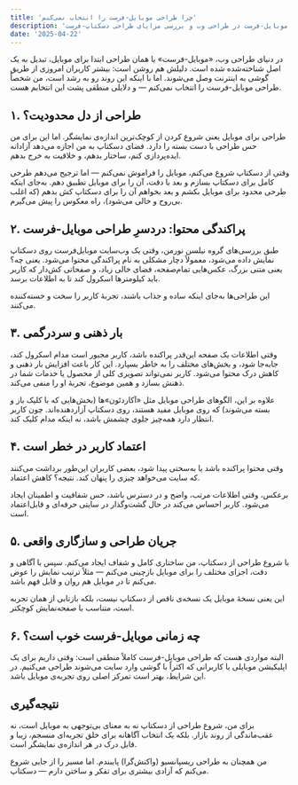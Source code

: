 ```yaml
---
title: 'چرا طراحی موبایل-فرست را انتخاب نمی‌کنم'
description: 'تحلیل دلایل عدم استفاده از رویکرد موبایل-فرست در طراحی وب و بررسی مزایای طراحی دسکتاپ-فرست'
date: '2025-04-22'
---
```


در دنیای طراحی وب، «موبایل‌-فرست» یا همان طراحی ابتدا برای موبایل، تبدیل به یک اصل شناخته‌شده شده است. دلیلش هم روشن است: بیشتر کاربران امروزی از طریق گوشی به اینترنت وصل می‌شوند. اما با اینکه این روند رو به رشد است، من شخصاً طراحی موبایل‌-فرست را انتخاب نمی‌کنم — و دلایلی منطقی پشت این انتخابم هست.

## ۱. طراحی از دل محدودیت؟

طراحی برای موبایل یعنی شروع کردن از کوچک‌ترین اندازه‌ی نمایشگر. اما این برای من حس طراحی با دست بسته را دارد. فضای دسکتاپ به من اجازه می‌دهد آزادانه ایده‌پردازی کنم، ساختار بدهم، و خلاقیت به خرج بدهم.

وقتی از دسکتاپ شروع می‌کنم، موبایل را فراموش نمی‌کنم — اما ترجیح می‌دهم طرحی کامل برای دسکتاپ بسازم و بعد با دقت، آن را برای موبایل تطبیق دهم. به‌جای اینکه طرحی محدود برای موبایل بکشم و بعد بخواهم آن را برای دسکتاپ کش بدهم (که اغلب بی‌روح و خالی می‌شود)، راه معکوس را پیش می‌گیرم.

## ۲. پراکندگی محتوا: دردسرِ طراحی موبایل‌-فرست

طبق بررسی‌های گروه نیلسن نورمن، وقتی یک وب‌سایت موبایل‌فرست روی دسکتاپ نمایش داده می‌شود، معمولاً دچار مشکلی به نام پراکندگی محتوا می‌شود. یعنی چه؟ یعنی متنی بزرگ، عکس‌هایی تمام‌صفحه، فضای خالی زیاد، و صفحاتی کش‌دار که کاربر باید کیلومترها اسکرول کند تا به اطلاعات برسد.

این طراحی‌ها به‌جای اینکه ساده و جذاب باشند، تجربهٔ کاربر را سخت و خسته‌کننده می‌کنند.

## ۳. بار ذهنی و سردرگمی

وقتی اطلاعات یک صفحه این‌قدر پراکنده باشد، کاربر مجبور است مدام اسکرول کند، جابه‌جا شود، و بخش‌های مختلف را به خاطر بسپارد. این کار باعث افزایش بار ذهنی و کاهش درک محتوا می‌شود. کاربر نمی‌تواند تصویری کلی از محصول یا خدمات شما در ذهنش بسازد و همین موضوع، تجربهٔ او را منفی می‌کند.

علاوه بر این، الگوهای طراحی موبایل مثل «آکاردئون»ها (بخش‌هایی که با کلیک باز و بسته می‌شوند) که روی موبایل مفید هستند، روی دسکتاپ آزاردهنده‌اند. چون کاربر انتظار دارد همه‌چیز جلوی چشمش باشد، نه اینکه مدام کلیک کند.

## ۴. اعتماد کاربر در خطر است

وقتی محتوا پراکنده باشد یا به‌سختی پیدا شود، بعضی کاربران این‌طور برداشت می‌کنند که سایت می‌خواهد چیزی را پنهان کند. نتیجه؟ کاهش اعتماد.

برعکس، وقتی اطلاعات مرتب، واضح و در دسترس باشد، حس شفافیت و اطمینان ایجاد می‌شود. کاربر احساس می‌کند در حال گشت‌وگذار در سایتی حرفه‌ای و قابل‌اعتماد است.

## ۵. جریان طراحی و سازگاری واقعی

با شروع طراحی از دسکتاپ، من ساختاری کامل و شفاف ایجاد می‌کنم. سپس با آگاهی و دقت، اجزای مختلف را برای موبایل بازچینی می‌کنم — مثلاً ترتیب نمایش را عوض می‌کنم تا در موبایل هم روان و قابل فهم باشد.

این یعنی نسخهٔ موبایل یک نسخه‌ی ناقص از دسکتاپ نیست، بلکه بازتابی از همان تجربه‌ است، متناسب با صفحه‌نمایش کوچکتر.

## ۶. چه زمانی موبایل‌-فرست خوب است؟

البته مواردی هست که طراحی موبایل‌-فرست کاملاً منطقی است: وقتی داریم برای یک اپلیکیشن موبایلی یا کاربرانی که اکثراً با گوشی وارد سایت می‌شوند طراحی می‌کنیم. در این شرایط، بهتر است تمرکز اصلی روی تجربه‌ی موبایل باشد.

## نتیجه‌گیری

برای من، شروع طراحی از دسکتاپ نه به معنای بی‌توجهی به موبایل است، نه عقب‌ماندگی از روند بازار. بلکه یک انتخاب آگاهانه برای خلق تجربه‌ای منسجم، زیبا و قابل درک در هر اندازه‌ی نمایشگر است.

من همچنان به طراحی ریسپانسیو (واکنش‌گرا) پایبندم. اما مسیر را از جایی شروع می‌کنم که آزادی بیشتری برای تفکر و ساختن دارم — دسکتاپ.
